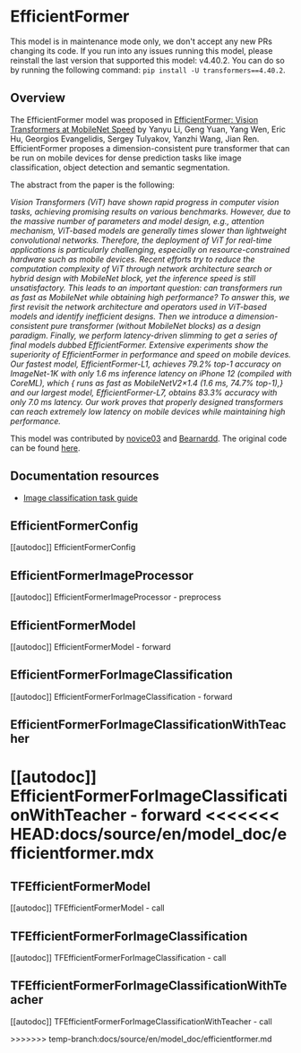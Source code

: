 <!--Copyright 2022 The HuggingFace Team. All rights reserved.

Licensed under the Apache License, Version 2.0 (the "License"); you may not use this file except in compliance with
the License. You may obtain a copy of the License at

http://www.apache.org/licenses/LICENSE-2.0

Unless required by applicable law or agreed to in writing, software distributed under the License is distributed on
an "AS IS" BASIS, WITHOUT WARRANTIES OR CONDITIONS OF ANY KIND, either express or implied. See the License for the
specific language governing permissions and limitations under the License.
-->

# EfficientFormer

<Tip warning={true}>

This model is in maintenance mode only, we don't accept any new PRs changing its code.
If you run into any issues running this model, please reinstall the last version that supported this model: v4.40.2.
You can do so by running the following command: `pip install -U transformers==4.40.2`.

</Tip>

## Overview

The EfficientFormer model was proposed in [EfficientFormer: Vision Transformers at MobileNet Speed](https://arxiv.org/abs/2206.01191)
by Yanyu Li, Geng Yuan, Yang Wen, Eric Hu, Georgios Evangelidis, Sergey Tulyakov, Yanzhi Wang, Jian Ren.  EfficientFormer proposes a
dimension-consistent pure transformer that can be run on mobile devices for dense prediction tasks like image classification, object
detection and semantic segmentation.

The abstract from the paper is the following:

*Vision Transformers (ViT) have shown rapid progress in computer vision tasks, achieving promising results on various benchmarks.
However, due to the massive number of parameters and model design, e.g., attention mechanism, ViT-based models are generally
times slower than lightweight convolutional networks. Therefore, the deployment of ViT for real-time applications is particularly
challenging, especially on resource-constrained hardware such as mobile devices. Recent efforts try to reduce the computation
complexity of ViT through network architecture search or hybrid design with MobileNet block, yet the inference speed is still
unsatisfactory. This leads to an important question: can transformers run as fast as MobileNet while obtaining high performance?
To answer this, we first revisit the network architecture and operators used in ViT-based models and identify inefficient designs.
Then we introduce a dimension-consistent pure transformer (without MobileNet blocks) as a design paradigm.
Finally, we perform latency-driven slimming to get a series of final models dubbed EfficientFormer.
Extensive experiments show the superiority of EfficientFormer in performance and speed on mobile devices.
Our fastest model, EfficientFormer-L1, achieves 79.2% top-1 accuracy on ImageNet-1K with only 1.6 ms inference latency on
iPhone 12 (compiled with CoreML), which { runs as fast as MobileNetV2×1.4 (1.6 ms, 74.7% top-1),} and our largest model,
EfficientFormer-L7, obtains 83.3% accuracy with only 7.0 ms latency. Our work proves that properly designed transformers can
reach extremely low latency on mobile devices while maintaining high performance.*

This model was contributed by [novice03](https://huggingface.co/novice03) and [Bearnardd](https://huggingface.co/Bearnardd).
The original code can be found [here](https://github.com/snap-research/EfficientFormer).

## Documentation resources

- [Image classification task guide](../tasks/image_classification)

## EfficientFormerConfig

[[autodoc]] EfficientFormerConfig

## EfficientFormerImageProcessor

[[autodoc]] EfficientFormerImageProcessor
    - preprocess

## EfficientFormerModel

[[autodoc]] EfficientFormerModel
    - forward

## EfficientFormerForImageClassification

[[autodoc]] EfficientFormerForImageClassification
    - forward

## EfficientFormerForImageClassificationWithTeacher

[[autodoc]] EfficientFormerForImageClassificationWithTeacher
    - forward
<<<<<<< HEAD:docs/source/en/model_doc/efficientformer.mdx
=======

</pt>
<tf>

## TFEfficientFormerModel

[[autodoc]] TFEfficientFormerModel
    - call

## TFEfficientFormerForImageClassification

[[autodoc]] TFEfficientFormerForImageClassification
    - call

## TFEfficientFormerForImageClassificationWithTeacher

[[autodoc]] TFEfficientFormerForImageClassificationWithTeacher
    - call

</tf>
</frameworkcontent>
>>>>>>> temp-branch:docs/source/en/model_doc/efficientformer.md
